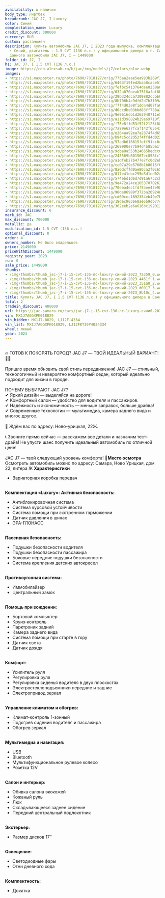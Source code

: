 ```yaml
---
availability: в наличии
body_type: Лифтбек
breadcrumb: JAC J7, I Luxury
color: Синий
complectation_name: Luxury
credit_discount: 300000
currency: RUR
custom: растаможен
description: Купить автомобиль JAC J7, I 2023 года выпуска, комплектация Luxury, цвет
  - Синий, двигатель - 1.5 CVT (136 л.с.) у официального дилера в г. Самара. Стоимость
  данного автомобиля JAC J7, I – 1449000
folder_id: J7, I
h1: JAC J7, I 1.5 CVT (136 л.с.)
image: https://cdn.alexsab.ru/b/jac/img/models/j7/colors/blue.webp
images:
- https://s1.maxposter.ru/photo/7690/7018127/orig/775aa2aae5ea993b269f34b22bf7a359.jpg?sid=14&1586da17b1ca41b84d5ee718965ca6b8
- https://s1.maxposter.ru/photo/7690/7018127/orig/6463f19fed2baa8cace51d20f6a4461f.jpg?sid=14&1586da17b1ca41b84d5ee718965ca6b8
- https://s1.maxposter.ru/photo/7690/7018127/orig/fefbc5413764dee0258a8fdb742351a0.jpg?sid=14&1586da17b1ca41b84d5ee718965ca6b8
- https://s1.maxposter.ru/photo/7690/7018127/orig/632a070aeab7516afaf8b988f71d0017.jpg?sid=14&1586da17b1ca41b84d5ee718965ca6b8
- https://s1.maxposter.ru/photo/7690/7018127/orig/29b324dca7309882ccbb00c1f8e8b10c.jpg?sid=14&1586da17b1ca41b84d5ee718965ca6b8
- https://s1.maxposter.ru/photo/7690/7018127/orig/8b706b4c9dfd2d7b3f09a7e32fa15bcd.jpg?sid=14&1586da17b1ca41b84d5ee718965ca6b8
- https://s1.maxposter.ru/photo/7690/7018127/orig/f7f4d03e8f1dda4d07fa0bef443f1660.jpg?sid=14&1586da17b1ca41b84d5ee718965ca6b8
- https://s1.maxposter.ru/photo/7690/7018127/orig/d0ccdbe03bbd83ff758a2ce7bc8149df.jpg?sid=14&1586da17b1ca41b84d5ee718965ca6b8
- https://s1.maxposter.ru/photo/7690/7018127/orig/9e9616db1d263940711e526a398f5dea.jpg?sid=14&1586da17b1ca41b84d5ee718965ca6b8
- https://s1.maxposter.ru/photo/7690/7018127/orig/a11d398824b29a69718f372ae9978041.jpg?sid=14&1586da17b1ca41b84d5ee718965ca6b8
- https://s1.maxposter.ru/photo/7690/7018127/orig/f75e8ffd53f52f2123f88e5e30623e62.jpg?sid=14&1586da17b1ca41b84d5ee718965ca6b8
- https://s1.maxposter.ru/photo/7690/7018127/orig/7a89e627fcaf142f6554326844ef1bdc.jpg?sid=14&1586da17b1ca41b84d5ee718965ca6b8
- https://s1.maxposter.ru/photo/7690/7018127/orig/e264aa92ea7a2874f4d65d604bf7c6af.jpg?sid=14&1586da17b1ca41b84d5ee718965ca6b8
- https://s1.maxposter.ru/photo/7690/7018127/orig/b94c5cd2d52f4ffd4d022445b651818d.jpg?sid=14&1586da17b1ca41b84d5ee718965ca6b8
- https://s1.maxposter.ru/photo/7690/7018127/orig/57adb618615feff91cc0c1993cc3d752.jpg?sid=14&1586da17b1ca41b84d5ee718965ca6b8
- https://s1.maxposter.ru/photo/7690/7018127/orig/269900e77b94d4b85ba1f652fadad248.jpg?sid=14&1586da17b1ca41b84d5ee718965ca6b8
- https://s1.maxposter.ru/photo/7690/7018127/orig/9cba8a553b24665bedcc65c942c3d8c9.jpg?sid=14&1586da17b1ca41b84d5ee718965ca6b8
- https://s1.maxposter.ru/photo/7690/7018127/orig/245569b801567ec858fc75320da0118b.jpg?sid=14&1586da17b1ca41b84d5ee718965ca6b8
- https://s1.maxposter.ru/photo/7690/7018127/orig/a1dfeb27b477e7fc0d2ebe83ff1e2611.jpg?sid=14&1586da17b1ca41b84d5ee718965ca6b8
- https://s1.maxposter.ru/photo/7690/7018127/orig/cc07a29e5760b1b8015f01abc6a39b61.jpg?sid=14&1586da17b1ca41b84d5ee718965ca6b8
- https://s1.maxposter.ru/photo/7690/7018127/orig/8a6dcffd0ae80ca2f0c6548aac140c36.jpg?sid=14&1586da17b1ca41b84d5ee718965ca6b8
- https://s1.maxposter.ru/photo/7690/7018127/orig/017e41ebc295d8d1ed024ec677c2e3d7.jpg?sid=14&1586da17b1ca41b84d5ee718965ca6b8
- https://s1.maxposter.ru/photo/7690/7018127/orig/574ebd1d6d7d91a67c2cb98f71e8b976.jpg?sid=14&1586da17b1ca41b84d5ee718965ca6b8
- https://s1.maxposter.ru/photo/7690/7018127/orig/9e472a24ce1053707026283fc0b2b31e.jpg?sid=14&1586da17b1ca41b84d5ee718965ca6b8
- https://s1.maxposter.ru/photo/7690/7018127/orig/70eba4ec1fdf5bee42e989e628c5f8d6.jpg?sid=14&1586da17b1ca41b84d5ee718965ca6b8
- https://s1.maxposter.ru/photo/7690/7018127/orig/90de86989f372ba209248e3ac8ba93f0.jpg?sid=14&1586da17b1ca41b84d5ee718965ca6b8
- https://s1.maxposter.ru/photo/7690/7018127/orig/cd09cec1892354eb49e7b99d47a2cc19.jpg?sid=14&1586da17b1ca41b84d5ee718965ca6b8
- https://s1.maxposter.ru/photo/7690/7018127/orig/18dec903668ae6b9db77cca12cbdf08d.jpg?sid=14&1586da17b1ca41b84d5ee718965ca6b8
- https://s1.maxposter.ru/photo/7690/7018127/orig/362eeb2e6a616bc1920127739b89621d.jpg?sid=14&1586da17b1ca41b84d5ee718965ca6b8
insurance_discount: 0
mark_id: JAC
max_discount: 700000
metallic: да
modification_id: 1.5 CVT (136 л.с.)
optional_discount: 0
order: 4
owners_number: Не было владельцев
price: 2149000
priceWithDiscount: 1449000
registry_year: 2023
run: 0
sale_price: 1449000
thumbs:
- /img/thumbs/thumb_jac-j7-i-15-cvt-136-лс-luxury-синий-2023_7a359_0.webp
- /img/thumbs/thumb_jac-j7-i-15-cvt-136-лс-luxury-синий-2023_4461f_1.webp
- /img/thumbs/thumb_jac-j7-i-15-cvt-136-лс-luxury-синий-2023_351a0_2.webp
- /img/thumbs/thumb_jac-j7-i-15-cvt-136-лс-luxury-синий-2023_d0017_3.webp
- /img/thumbs/thumb_jac-j7-i-15-cvt-136-лс-luxury-синий-2023_8b10c_4.webp
title: Купить JAC J7, I 1.5 CVT (136 л.с.) у официального дилера в Самаре
total: 2
tradein_discount: 400000
url: https://jac-samara.ru/cars/jac-j7-i-15-cvt-136-лс-luxury-синий-2023/
vin: MX1J7AGGXPK018029
vin_hidden: MX1J7-8029, LJ12F-4334
vin_list: MX1J7AGGXPK018029, LJ12FKT30P4034334
wheel: левый
year: 2023
---
```

<br/>
🔥 ГОТОВ К ПОКОРЯТЬ ГОРОД? JAC J7 — ТВОЙ ИДЕАЛЬНЫЙ ВАРИАНТ! 🚗💨<br/>
<br/>
Пришло время обновить свой стиль передвижения! JAC J7 — стильный, технологичный и невероятно комфортный седан, который идеально подходит для жизни в городе.<br/>
<br/>
ПОЧЕМУ ВЫБИРАЮТ JAC J7?<br/>
✔ Яркий дизайн — выделяйся на дороге!<br/>
✔ Комфортный салон — удобство для водителя и пассажиров.<br/>
✔ Надёжность и экономичность — меньше заправок, больше драйва!<br/>
✔ Современные технологии — мультимедиа, камера заднего вида и многое другое.<br/>
<br/>
📍 Ждём вас по адресу: Ново-урицкая, 22Ж.<br/>
<br/>
📞 Звоните прямо сейчас — расскажем все детали и назначим тест-драйв! Не упусти шанс получить идеальный автомобиль по отличной цене!<br/>
<br/>
JAC J7 — твой следующий уровень комфорта! 🚀<strong>Место осмотра</strong> Осмотреть автомобиль можно по адресу: Самара, Ново Урицкая, дом 22, литера Ж <strong>Характеристики</strong>
<ul>
<li>Вариаторная коробка передач</li>
</ul>
<br/> <strong>Комплектация «Luxury»:</strong> <strong>Активная безопасность:</strong>
<ul>
<li>Антиблокировочная система</li>
<li>Система курсовой устойчивости</li>
<li>Система помощи при экстренном торможении</li>
<li>Датчик давления в шинах</li>
<li>ЭРА-ГЛОНАСС</li>
</ul>
<br/> <strong>Пассивная безопасность:</strong>
<ul>
<li>Подушки безопасности водителя</li>
<li>Подушки безопасности пассажира</li>
<li>Боковые передние подушки безопасности</li>
<li>Система крепления детских автокресел</li>
</ul>
<br/> <strong>Противоугонная система:</strong>
<ul>
<li>Иммобилайзер</li>
<li>Центральный замок</li>
</ul>
<br/> <strong>Помощь при вождении:</strong>
<ul>
<li>Бортовой компьютер</li>
<li>Круиз-контроль</li>
<li>Парктроник задний</li>
<li>Камера заднего вида</li>
<li>Система помощи при старте в гору</li>
<li>Датчик света</li>
<li>Датчик дождя</li>
</ul>
<br/> <strong>Комфорт:</strong>
<ul>
<li>Усилитель руля</li>
<li>Регулировка руля</li>
<li>Регулировка сиденья водителя в двух плоскостях</li>
<li>Электростеклоподъемники передние и задние</li>
<li>Электропривод зеркал</li>
</ul>
<br/> <strong>Управление климатом и обогрев:</strong>
<ul>
<li>Климат-контроль 1-зонный</li>
<li>Подогрев сидений водителя и пассажира</li>
<li>Обогрев зеркал</li>
</ul>
<br/> <strong>Мультимедиа и навигация:</strong>
<ul>
<li>USB</li>
<li>Bluetooth</li>
<li>Мультифункциональное рулевое колесо</li>
<li>Розетка 12V</li>
</ul>
<br/> <strong>Салон и интерьер:</strong>
<ul>
<li>Обивка салона экокожей</li>
<li>Кожаный руль</li>
<li>Люк</li>
<li>Складывающееся заднее сидение</li>
<li>Передний центральный подлокотник</li>
</ul>
<br/> <strong>Экстерьер:</strong>
<ul>
<li>Размер дисков 17″</li>
</ul>
<br/> <strong>Освещение:</strong>
<ul>
<li>Светодиодные фары</li>
<li>Огни дневного хода</li>
</ul>
<br/> <strong>Комплектность:</strong>
<ul>
<li>Докатка</li>
</ul>
